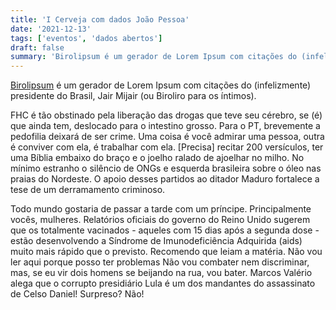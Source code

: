 ```yaml
---
title: 'I Cerveja com dados João Pessoa'
date: '2021-12-13'
tags: ['eventos', 'dados abertos']
draft: false
summary: 'Birolipsum é um gerador de Lorem Ipsum com citações do (infelizmente) presidente do Brasil, Jair Mijair (ou Biroliro para os íntimos). FHC é tão obstinado pela liberação das drogas que teve seu cérebro, se (é) que ainda tem, deslocado para o intestino grosso. Para o PT...'
---
```


[Birolipsum](https://izmcm.github.io/birolipsum/) é um gerador de Lorem Ipsum com citações do (infelizmente) presidente do Brasil, Jair Mijair (ou Biroliro para os íntimos).

FHC é tão obstinado pela liberação das drogas que teve seu cérebro, se (é) que ainda tem, deslocado para o intestino grosso. Para o PT, brevemente a pedofilia deixará de ser crime. Uma coisa é você admirar uma pessoa, outra é conviver com ela, é trabalhar com ela. [Precisa] recitar 200 versículos, ter uma Bíblia embaixo do braço e o joelho ralado de ajoelhar no milho. No mínimo estranho o silêncio de ONGs e esquerda brasileira sobre o óleo nas praias do Nordeste. O apoio desses partidos ao ditador Maduro fortalece a tese de um derramamento criminoso.

Todo mundo gostaria de passar a tarde com um príncipe. Principalmente vocês, mulheres. Relatórios oficiais do governo do Reino Unido sugerem que os totalmente vacinados - aqueles com 15 dias após a segunda dose - estão desenvolvendo a Síndrome de Imunodeficiência Adquirida (aids) muito mais rápido que o previsto. Recomendo que leiam a matéria. Não vou ler aqui porque posso ter problemas Não vou combater nem discriminar, mas, se eu vir dois homens se beijando na rua, vou bater. Marcos Valério alega que o corrupto presidiário Lula é um dos mandantes do assassinato de Celso Daniel! Surpreso? Não!
